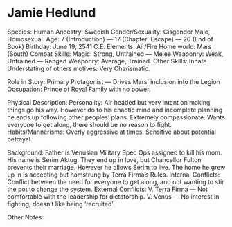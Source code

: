 # Jamie Hedlund

Species: Human
Ancestry: Swedish
Gender/Sexuality: Cisgender Male, Homosexual.
Age: 7 (Introduction) — 17 (Chapter: Escape) — 20 (End of Book)
Birthday: June 19, 2541 C.E.
Elements: Air/Fire
Home world: Mars (South)
Combat Skills: Magic: Strong, Untrained — Melee Weaponry: Weak, Untrained — Ranged Weaponry: Average, Trained.
Other Skills: Innate Understating of others motives. Very Charismatic.

Role in Story: Primary Protagonist — Drives Mars’ inclusion into the Legion
Occupation: Prince of Royal Family with no power.

Physical Description:
Personality: Air headed but very intent on making things go his way. However do to his chaotic mind and incomplete planning he ends up following other peoples’ plans. Extremely compassionate. Wants everyone to get along, there should be no reason to fight.
Habits/Mannerisms: Overly aggressive at times. Sensitive about potential betrayal.

Background: Father is Venusian Military Spec Ops assigned to kill his mom. His name is Serim Aktug. They end up in love, but Chancellor Fulton prevents their marriage. However he allows Serim to live. The home he grew up in is accepting but hamstrung by Terra Firma’s Rules.
Internal Conflicts: Conflict between the need for everyone to get along, and not wanting to stir the pot to change the system.
External Conflicts: V. Terra Firma — Not comfortable with the leadership for dictatorship.
V. Venus — No interest in fighting, doesn’t like being ‘recruited’

Other Notes:
